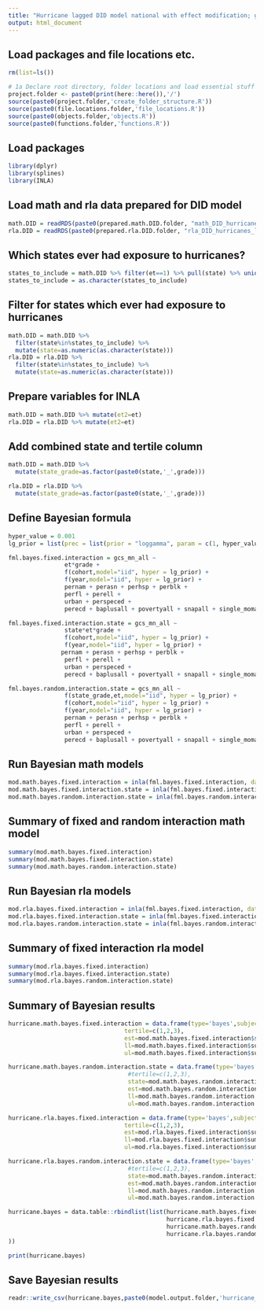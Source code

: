 ```yaml
---
title: "Hurricane lagged DID model national with effect modification; grade"
output: html_document
---
```


## Load packages and file locations etc.

```r
rm(list=ls())

# 1a Declare root directory, folder locations and load essential stuff
project.folder <- paste0(print(here::here()),'/')
source(paste0(project.folder,'create_folder_structure.R'))
source(paste0(file.locations.folder,'file_locations.R'))
source(paste0(objects.folder,'objects.R'))
source(paste0(functions.folder,'functions.R'))
```

## Load packages

```r
library(dplyr)
library(splines)
library(INLA)
```

## Load math and rla data prepared for DID model

```r
math.DID = readRDS(paste0(prepared.math.DID.folder, "math_DID_hurricanes_lagged.rds")) %>% mutate(year=as.factor(year), state=as.factor(state))
rla.DID = readRDS(paste0(prepared.rla.DID.folder, "rla_DID_hurricanes_lagged.rds")) %>% mutate(year=as.factor(year), state=as.factor(state))
```

## Which states ever had exposure to hurricanes?

```r
states_to_include = math.DID %>% filter(et==1) %>% pull(state) %>% unique()
states_to_include = as.character(states_to_include)
```

## Filter for states which ever had exposure to hurricanes

```r
math.DID = math.DID %>% 
  filter(state%in%states_to_include) %>% 
  mutate(state=as.numeric(as.character(state)))
rla.DID = rla.DID %>% 
  filter(state%in%states_to_include) %>% 
  mutate(state=as.numeric(as.character(state)))
```

## Prepare variables for INLA

```r
math.DID = math.DID %>% mutate(et2=et)
rla.DID = rla.DID %>% mutate(et2=et)
```

## Add combined state and tertile column 
```r
math.DID = math.DID %>%
  mutate(state_grade=as.factor(paste0(state,'_',grade)))

rla.DID = rla.DID %>%
  mutate(state_grade=as.factor(paste0(state,'_',grade)))
```

## Define Bayesian formula

```r
hyper_value = 0.001
lg_prior = list(prec = list(prior = "loggamma", param = c(1, hyper_value)))

fml.bayes.fixed.interaction = gcs_mn_all ~  
                et*grade + 
                f(cohort,model="iid", hyper = lg_prior) +
                f(year,model="iid", hyper = lg_prior) +
                pernam + perasn + perhsp + perblk +  
                perfl + perell + 
                urban + perspeced +
                perecd + baplusall + povertyall + snapall + single_momall

fml.bayes.fixed.interaction.state = gcs_mn_all ~  
                state*et*grade +
                f(cohort,model="iid", hyper = lg_prior) +
                f(year,model="iid", hyper = lg_prior) +
               pernam + perasn + perhsp + perblk +  
                perfl + perell + 
                urban + perspeced +
                perecd + baplusall + povertyall + snapall + single_momall

fml.bayes.random.interaction.state = gcs_mn_all ~  
                f(state_grade,et,model="iid", hyper = lg_prior) +
                f(cohort,model="iid", hyper = lg_prior) +
                f(year,model="iid", hyper = lg_prior) +
                pernam + perasn + perhsp + perblk +  
                perfl + perell + 
                urban + perspeced +
                perecd + baplusall + povertyall + snapall + single_momall
```


## Run Bayesian math models

```r
mod.math.bayes.fixed.interaction = inla(fml.bayes.fixed.interaction, data = math.DID)
mod.math.bayes.fixed.interaction.state = inla(fml.bayes.fixed.interaction.state, data = math.DID)
mod.math.bayes.random.interaction.state = inla(fml.bayes.random.interaction.state, data = math.DID)
```

## Summary of fixed and random interaction math model

```r
summary(mod.math.bayes.fixed.interaction)
summary(mod.math.bayes.fixed.interaction.state)
summary(mod.math.bayes.random.interaction.state)
```

## Run Bayesian rla models

```r
mod.rla.bayes.fixed.interaction = inla(fml.bayes.fixed.interaction, data = rla.DID)
mod.rla.bayes.fixed.interaction.state = inla(fml.bayes.fixed.interaction.state, data = rla.DID)
mod.rla.bayes.random.interaction.state = inla(fml.bayes.random.interaction.state, data = rla.DID)
```

## Summary of fixed interaction rla model

```r
summary(mod.rla.bayes.fixed.interaction)
summary(mod.rla.bayes.fixed.interaction.state)
summary(mod.rla.bayes.random.interaction.state)
```

## Summary of Bayesian results

```r
hurricane.math.bayes.fixed.interaction = data.frame(type='bayes',subject='math',
                                 tertile=c(1,2,3),
                                 est=mod.math.bayes.fixed.interaction$summary.fixed[c(2:4),]$mean,
                                 ll=mod.math.bayes.fixed.interaction$summary.fixed[c(2:4),]$`0.025quant`,
                                 ul=mod.math.bayes.fixed.interaction$summary.fixed[c(2:4),]$`0.975quant`)

hurricane.math.bayes.random.interaction.state = data.frame(type='bayes',subject='math',
                                  #tertile=c(1,2,3),
                                  state=mod.math.bayes.random.interaction.state$summary.random$state_grade$ID,
                                  est=mod.math.bayes.random.interaction.state$summary.random$state_grade$mean,
                                  ll=mod.math.bayes.random.interaction.state$summary.random$state_grade$`0.025quant`,
                                  ul=mod.math.bayes.random.interaction.state$summary.random$state_grade$`0.975quant`)

hurricane.rla.bayes.fixed.interaction = data.frame(type='bayes',subject='rla',
                                 tertile=c(1,2,3), 
                                 est=mod.rla.bayes.fixed.interaction$summary.fixed[c(2:4),]$mean,
                                 ll=mod.rla.bayes.fixed.interaction$summary.fixed[c(2:4),]$`0.025quant`,
                                 ul=mod.rla.bayes.fixed.interaction$summary.fixed[c(2:4),]$`0.975quant`)

hurricane.rla.bayes.random.interaction.state = data.frame(type='bayes',subject='rla',
                                  #tertile=c(1,2,3),
                                  state=mod.math.bayes.random.interaction.state$summary.random$state_grade$ID,
                                  est=mod.math.bayes.random.interaction.state$summary.random$state_grade$mean,
                                  ll=mod.math.bayes.random.interaction.state$summary.random$state_grade$`0.025quant`,
                                  ul=mod.math.bayes.random.interaction.state$summary.random$state_grade$`0.975quant`)

hurricane.bayes = data.table::rbindlist(list(hurricane.math.bayes.fixed.interaction,
                                             hurricane.rla.bayes.fixed.interaction,
                                             hurricane.math.bayes.random.interaction.state,
                                             hurricane.rla.bayes.random.interaction.state
))

print(hurricane.bayes)
```

## Save Bayesian results

```r
readr::write_csv(hurricane.bayes,paste0(model.output.folder,'hurricane_did_lagged_grade_interaction.csv'))
```
